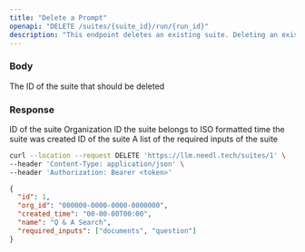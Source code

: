 ```yaml
---
title: "Delete a Prompt"
openapi: "DELETE /suites/{suite_id}/run/{run_id}"
description: "This endpoint deletes an existing suite. Deleting an existing suite deletes all associated test cases and runs."
---
```


### Body

<ParamField body="suite_id" type="number">
  The ID of the suite that should be deleted
</ParamField>

### Response

<ResponseField name="id" type="number">
  ID of the suite
</ResponseField>

<ResponseField name="org_id" type="string">
  Organization ID the suite belongs to
</ResponseField>

<ResponseField name="created_time" type="string">
  ISO formatted time the suite was created
</ResponseField>

<ResponseField name="name" type="Display name of the suite">
  ID of the suite
</ResponseField>

<ResponseField name="required_inputs" type="string[]">
  A list of the required inputs of the suite
</ResponseField>

<RequestExample>

```bash Example Request
curl --location --request DELETE 'https://llm.needl.tech/suites/1' \
--header 'Content-Type: application/json' \
--header 'Authorization: Bearer <token>'
```

</RequestExample>

<ResponseExample>

```json Response
{
  "id": 1,
  "org_id": "000000-0000-0000-0000000",
  "created_time": "00-00-00T00:00",
  "name": "Q & A Search",
  "required_inputs": ["documents", "question"]
}
```

</ResponseExample>
